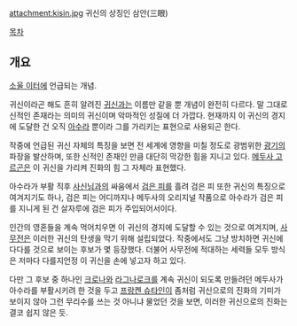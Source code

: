 attachment:kisin.jpg
귀신의 상징인 삼안(三眼)

[[목차]]
== 개요 ==
[[소울 이터]]에 언급되는 개념.

귀신이라곤 해도 흔히 알려진 [[귀신]]과는 이름만 같을 뿐 개념이 완전히 다르다. 말 그대로 신적인 존재라는 의미의 귀신이며 악마적인 성질에 더 가깝다. 현재까지 이 귀신의 경지에 도달한 건 오직 [[아수라(소울 이터)|아수라]] 뿐이라 그를 가리키는 표현으로 사용되곤 한다.

작중에 언급된 귀신 자체의 특징을 보면 전 세계에 영향을 미칠 정도로 광범위한 [[광기]]의 파장을 발산하며, 또한 신적인 존재인 만큼 대단히 막강한 힘을 지니고 있다. [[메두사 고르곤]]은 이 귀신을 가리켜 진화의 힘 그 자체라 표현했다. 

아수라가 부활 직후 [[사신님]]과의 싸움에서 [[검은 피]]를 흘려 검은 피 또한 귀신의 특징으로 여겨지기도 하나, 검은 피는 어디까지나 메두사의 오리지널 작품으로 아수라가 검은 피를 지니게 된 건 살자루에 검은 피가 주입되어서이다.

인간의 영혼들을 계속 먹어치우면 이 귀신의 경지에 도달할 수 있는 것으로 여겨지며, [[사무전]]은 이러한 귀신의 탄생을 막기 위해 설립되었다. 작중에서도 그냥 방치하면 귀신에 다다를 것으로 보이는 후보가 몇 등장했다. 더불어 사무전에 적대하는 세력들 모두 방식은 저마다 다를지언정 이 귀신을 손에 넣고자 하고 있다.

다만 그 후보 중 하나인 [[크로나]]와 [[라그나로크(소울 이터)|라그나로크]]를 계속 귀신이 되도록 만들려던 메두사가 아수라를 부활시키려 한 것을 두고 [[프랑켄 슈타인]]이 좀처럼 귀신으로의 진화의 기미가 보이지 않아 그런 무리수를 쓰는 것 아니냐 물었던 것을 보면, 이러한 귀신으로의 진화는 결코 쉽지 않은 듯.
